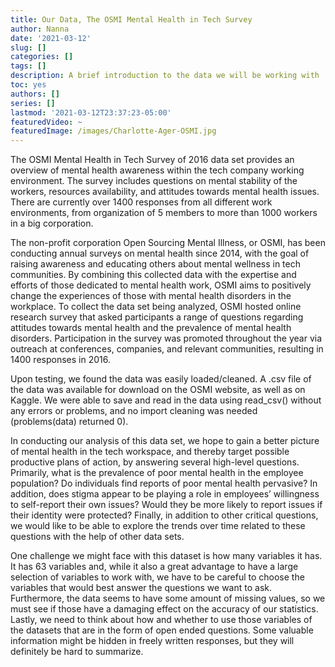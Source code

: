 ```yaml
---
title: Our Data, The OSMI Mental Health in Tech Survey
author: Nanna
date: '2021-03-12'
slug: []
categories: []
tags: []
description: A brief introduction to the data we will be working with
toc: yes
authors: []
series: []
lastmod: '2021-03-12T23:37:23-05:00'
featuredVideo: ~
featuredImage: /images/Charlotte-Ager-OSMI.jpg
---
```


The OSMI Mental Health in Tech Survey of 2016 data set provides an overview of mental health awareness within the tech company working environment. The survey includes questions on mental stability of the workers, resources availability, and attitudes towards mental health issues. There are currently over 1400 responses from all different work environments, from organization of 5 members to more than 1000 workers in a big corporation.

The non-profit corporation Open Sourcing Mental Illness, or OSMI, has been conducting annual surveys on mental health since 2014, with the goal of raising awareness and educating others about mental wellness in tech communities. By combining this collected data with the expertise and efforts of those dedicated to mental health work, OSMI aims to positively change the experiences of those with mental health disorders in the workplace. To collect the data set being analyzed, OSMI hosted online research survey that asked participants a range of questions regarding attitudes towards mental health and the prevalence of mental health disorders. Participation in the survey was promoted throughout the year via outreach at conferences, companies, and relevant communities, resulting in 1400 responses in 2016.

Upon testing, we found the data was easily loaded/cleaned. A .csv file of the data was available for download on the OSMI website, as well as on Kaggle. We were able to save and read in the data using read_csv() without any errors or problems, and no import cleaning was needed (problems(data) returned 0).

In conducting our analysis of this data set, we hope to gain a better picture of mental health in the tech workspace, and thereby target possible productive plans of action, by answering several high-level questions. Primarily, what is the prevalence of poor mental health in the employee population? Do individuals find reports of poor mental health pervasive? In addition, does stigma appear to be playing a role in employees’ willingness to self-report their own issues? Would they be more likely to report issues if their identity were protected? Finally, in addition to other critical questions, we would like to be able to explore the trends over time related to these questions with the help of other data sets.

One challenge we might face with this dataset is how many variables it has. It has 63 variables and, while it also a great advantage to have a large selection of variables to work with, we have to be careful to choose the variables that would best answer the questions we want to ask. Furthermore, the data seems to have some amount of missing values, so we must see if those have a damaging effect on the accuracy of our statistics. Lastly, we need to think about how and whether to use those variables of the datasets that are in the form of open ended questions. Some valuable information might be hidden in freely written responses, but they will definitely be hard to summarize.

